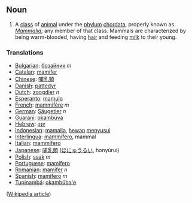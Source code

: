 ==Noun==

# A [[class]] of [[animal]] under the [[phylum]] [[chordata]], properly known as ''[[Mammalia]]''; any member of that class. Mammals are characterized by being warm-blooded, having [[hair]] and feeding [[milk]] to their young.

=== Translations ===
*[[Bulgarian]]: [[бозайник]] ''m''
*[[Catalan]]: [[mamífer]]
*[[Chinese]]: [[哺乳類]]
*[[Danish]]: [[pattedyr]]
*[[Dutch]]: [[zoogdier]] ''n''
*[[Esperanto]]: [[mamulo]]
*[[French]]: [[mammifère]] ''m''
*[[German]]: [[Säugetier]] ''n''
*[[Guarani]]: [[okambúva]]
*[[Hebrew]]: [[יונק]]
*[[Indonesian]]: [[mamalia]], [[hewan]] [[susu|menyusui]]
*[[Interlingua]]: [[mammifero]], mammal
*[[Italian]]: [[mammifero]]
*[[Japanese]]: [[哺乳類]] ([[ほにゅうるい]], honyūrui)
*[[Polish]]: [[ssak]] ''m''
*[[Portuguese]]: [[mamífero]]
*[[Romanian]]: [[mamifer]] ''n''
*[[Spanish]]: [[mamífero]] ''m''
*[[Tupinambá]]: [[okambúba'e]]

([[w:mammal|Wikipedia article]])